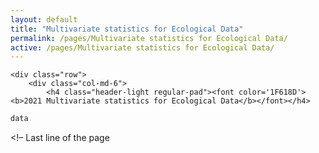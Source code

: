 ```yaml
---
layout: default
title: "Multivariate statistics for Ecological Data"
permalink: /pages/Multivariate statistics for Ecological Data/
active: /pages/Multivariate statistics for Ecological Data/
---
```


<div>
<div class="container">
    <div class="row">
        <div class="col-md-6">
            <h4 class="header-light regular-pad"><font color='1F618D'><b>2021 Multivariate statistics for Ecological Data</b></font></h4>
</div> 
</div> 
</div>

```r
data 

```

</div> <!-- Last line of the page 